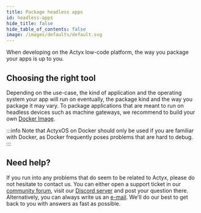 ```yaml
---
title: Package headless apps
id: headless-apps
hide_title: false
hide_table_of_contents: false
image: /images/defaults/default.svg
---
```


When developing on the Actyx low-code platform, the way you package your apps is up to you.

## Choosing the right tool

Depending on the use-case, the kind of application and the operating system your app will run on eventually, the package kind and the way you package it may vary.
To package applications that are meant to run on headless devices such as machine gateways, we recommend to build your own [Docker Image](https://docs.docker.com/develop/develop-images/dockerfile_best-practices/).

:::info
Note that ActyxOS on Docker should only be used if you are familiar with Docker, as Docker frequently poses problems that are hard to debug.
:::

## Need help?

If you run into any problems that do seem to be related to Actyx, please do not hesitate to contact us.
You can either open a support ticket in our [community forum](https://community.actyx.com), visit our [Discord server](https://discord.gg/262yJhc) and post your question there.
Alternatively, you can always write us an [e-mail](mailto:developer@actyx.io).
We'll do our best to get back to you with answers as fast as possible.


<NPS />
